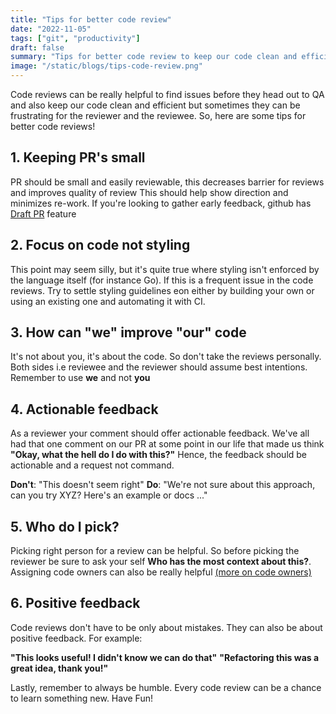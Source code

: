 ```yaml
---
title: "Tips for better code review"
date: "2022-11-05"
tags: ["git", "productivity"]
draft: false
summary: "Tips for better code review to keep our code clean and efficient"
image: "/static/blogs/tips-code-review.png"
---
```


Code reviews can be really helpful to find issues before they head out to QA and also keep our code clean and efficient but sometimes they can be frustrating for the reviewer and the reviewee.
So, here are some tips for better code reviews!

## 1. Keeping PR's small

PR should be small and easily reviewable, this decreases barrier for reviews and improves quality of review
This should help show direction and minimizes re-work. If you're looking to gather early feedback, github has [Draft PR](https://docs.github.com/en/github/collaborating-with-pull-requests/proposing-changes-to-your-work-with-pull-requests/about-pull-requests#draft-pull-requests) feature

## 2. Focus on code not styling

This point may seem silly, but it's quite true where styling isn't enforced by the language itself (for instance Go).
If this is a frequent issue in the code reviews. Try to settle styling guidelines eon either by building your own or using an existing one and automating it with CI.

## 3. How can "we" improve "our" code

It's not about you, it's about the code. So don't take the reviews personally. Both sides i.e reviewee and the reviewer should assume best intentions.
Remember to use **we** and not **you**

## 4. Actionable feedback

As a reviewer your comment should offer actionable feedback.
We've all had that one comment on our PR at some point in our life that made us think **"Okay, what the hell do I do with this?"**
Hence, the feedback should be actionable and a request not command.

**Don't**: "This doesn't seem right"
**Do**: "We're not sure about this approach, can you try XYZ? Here's an example or docs ..."

## 5. Who do I pick?

Picking right person for a review can be helpful. So before picking the reviewer be sure to ask your self **Who has the most context about this?**.
Assigning code owners can also be really helpful [(more on code owners)](https://docs.github.com/en/repositories/managing-your-repositorys-settings-and-features/customizing-your-repository/about-code-owners)

## 6. Positive feedback

Code reviews don't have to be only about mistakes. They can also be about positive feedback.
For example:

**"This looks useful! I didn't know we can do that"**
**"Refactoring this was a great idea, thank you!"**

Lastly, remember to always be humble. Every code review can be a chance to learn something new. Have Fun!
